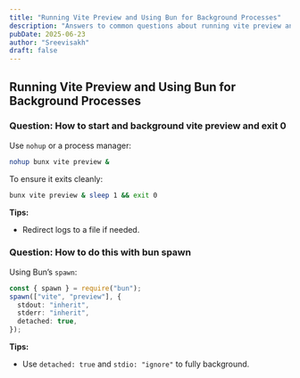 ```yaml
---
title: "Running Vite Preview and Using Bun for Background Processes"
description: "Answers to common questions about running vite preview and using bun for background processes"
pubDate: 2025-06-23
author: "Sreevisakh"
draft: false
---
```


## Running Vite Preview and Using Bun for Background Processes

### Question: How to start and background vite preview and exit 0

Use `nohup` or a process manager:

```bash
nohup bunx vite preview &
```

To ensure it exits cleanly:

```bash
bunx vite preview & sleep 1 && exit 0
```

**Tips:**

- Redirect logs to a file if needed.

### Question: How to do this with bun spawn

Using Bun’s `spawn`:

```ts
const { spawn } = require("bun");
spawn(["vite", "preview"], {
  stdout: "inherit",
  stderr: "inherit",
  detached: true,
});
```

**Tips:**

- Use `detached: true` and `stdio: "ignore"` to fully background.

